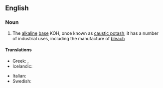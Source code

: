 ==English==

===Noun===
{{wikipedia}}
{{en-noun|sg=[[potassium]] [[hydroxide]]|-}}

# {{inorganic compound}} The [[alkaline]] [[base]] KOH, once known as [[caustic potash]]; it has a number of industrial uses, including the manufacture of [[bleach]]

====Translations====
{{trans-top|potassium hydroxide}}
* Greek: {{t-|el|υδροξείδιο του καλίου|n|tr=ydroxeídio tou kalíou|sc=Grek}}, {{qualifier|colloquial}} {{t-|el|καυστική ποτάσα|f|tr=kafstikí potása|sc=Grek}}
* Icelandic: {{t-|is|kalíumhýdroxíð|n}}
{{trans-mid}}
* Italian: {{t-|it|idrossido di potassio|m}}
* Swedish: {{t-|sv|kaliumhydroxid|c}}
{{trans-bottom}}